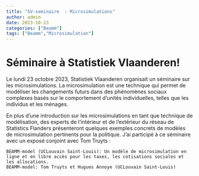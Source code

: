 ```yaml
---
title: "SV-seminaire  : Microsimulations"
author: admin
date: 2023-10-23
categories: ["Beamm"]
tags: ["Beamm","Microsimulation"]
---
```


# Séminaire à Statistiek Vlaanderen! 

Le lundi 23 octobre 2023, Statistiek Vlaanderen organisait un séminaire sur les microsimulations. La microsimulation est une technique qui permet de modéliser les changements futurs dans des phénomènes sociaux complexes basés sur le comportement d'unités individuelles, telles que les individus et les ménages.

En plus d'une introduction sur les microsimulations en tant que technique de modélisation, des experts de l'intérieur et de l'extérieur du réseau de Statistics Flanders présenteront quelques exemples concrets de modèles de microsimulation pertinents pour la politique. J'ai participé à ce séminaire avec un exposé conjoint avec Tom Truyts :

    BEAMM-model (UCLouvain Saint-Louis): Un modèle de microsimulation en ligne et en libre accès pour les taxes, les cotisations sociales et les allocations.
    BEAMM-model: Tom Truyts et Hugues Annoye (UCLouvain Saint-Louis)
